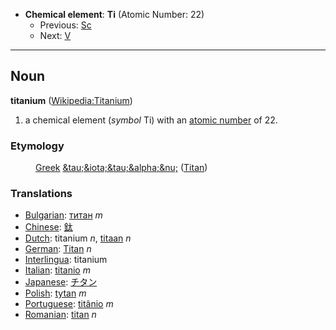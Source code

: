 *'''Chemical element''': '''Ti''' (Atomic Number: 22)
**Previous: [[Scandium|Sc]]
**Next: [[Vanadium|V]]
----
== Noun ==
'''titanium''' ([[en:Titanium|Wikipedia:Titanium]])

# a chemical element (''symbol'' Ti) with an [[atomic number]] of 22.

===Etymology===
:[[Greek]] [[&tau;&iota;&tau;&alpha;&nu;]] ([[Titan]])

===Translations===
*[[Bulgarian]]: [[титан]] ''m''
*[[Chinese]]: [[鈦]]
*[[Dutch]]: titanium ''n'', [[titaan]] ''n''
*[[German]]: [[Titan]] ''n''
*[[Interlingua]]: titanium
*[[Italian]]: [[titanio]] ''m''
*[[Japanese]]: [[チタン]]
*[[Polish]]: [[tytan]] ''m''
*[[Portuguese]]: [[titânio]] ''m''
*[[Romanian]]: [[titan]] ''n''